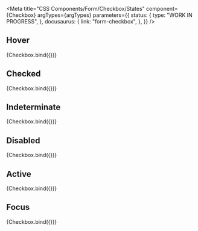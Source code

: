 
<Meta
  title="CSS Components/Form/Checkbox/States"
  component={Checkbox}
  argTypes={argTypes}
  parameters={{
    status: {
      type: "WORK IN PROGRESS",
    },
    docusaurus: {
      link: "form-checkbox",
    },
  }}
/>

## Hover

<Canvas>
  <Story name="Hover" args={{ ...defaultArgs, hover: true }}>
    {Checkbox.bind({})}
  </Story>
</Canvas>

## Checked

<Canvas>
  <Story name="Checked" args={{ ...defaultArgs, checked: true }}>
    {Checkbox.bind({})}
  </Story>
</Canvas>

## Indeterminate

<Canvas>
  <Story name="Indeterminate" args={{ ...defaultArgs, checked: true, indeterminate: true }}>
    {Checkbox.bind({})}
  </Story>
</Canvas>

## Disabled

<Canvas>
  <Story name="Disabled" args={{ ...defaultArgs, disabled: true }}>
    {Checkbox.bind({})}
  </Story>
</Canvas>

## Active

<Canvas>
  <Story name="Active" args={{ ...defaultArgs, active: true }}>
    {Checkbox.bind({})}
  </Story>
</Canvas>

## Focus

<Canvas>
  <Story name="Focus" args={{ ...defaultArgs, focus: true }}>
    {Checkbox.bind({})}
  </Story>
</Canvas>
